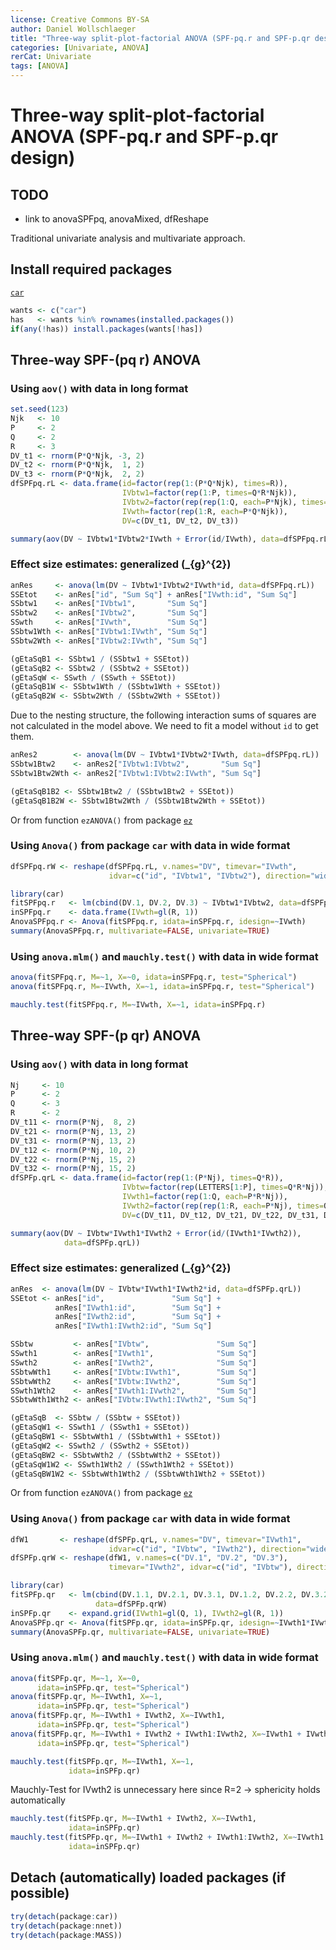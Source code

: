 ```yaml
---
license: Creative Commons BY-SA
author: Daniel Wollschlaeger
title: "Three-way split-plot-factorial ANOVA (SPF-pq.r and SPF-p.qr design)"
categories: [Univariate, ANOVA]
rerCat: Univariate
tags: [ANOVA]
---
```


Three-way split-plot-factorial ANOVA (SPF-pq.r and SPF-p.qr design)
=========================

TODO
-------------------------

 - link to anovaSPFpq, anovaMixed, dfReshape

Traditional univariate analysis and multivariate approach.

Install required packages
-------------------------

[`car`](http://cran.r-project.org/package=car)

```r
wants <- c("car")
has   <- wants %in% rownames(installed.packages())
if(any(!has)) install.packages(wants[!has])
```

Three-way SPF-\(pq \cdot r\) ANOVA
-------------------------

### Using `aov()` with data in long format

```r
set.seed(123)
Njk   <- 10
P     <- 2
Q     <- 2
R     <- 3
DV_t1 <- rnorm(P*Q*Njk, -3, 2)
DV_t2 <- rnorm(P*Q*Njk,  1, 2)
DV_t3 <- rnorm(P*Q*Njk,  2, 2)
dfSPFpq.rL <- data.frame(id=factor(rep(1:(P*Q*Njk), times=R)),
                         IVbtw1=factor(rep(1:P, times=Q*R*Njk)),
                         IVbtw2=factor(rep(rep(1:Q, each=P*Njk), times=R)),
                         IVwth=factor(rep(1:R, each=P*Q*Njk)),
                         DV=c(DV_t1, DV_t2, DV_t3))
```

```r
summary(aov(DV ~ IVbtw1*IVbtw2*IVwth + Error(id/IVwth), data=dfSPFpq.rL))
```

### Effect size estimates: generalized \(\hat{\eta}_{g}^{2}\)

```r
anRes     <- anova(lm(DV ~ IVbtw1*IVbtw2*IVwth*id, data=dfSPFpq.rL))
SSEtot    <- anRes["id", "Sum Sq"] + anRes["IVwth:id", "Sum Sq"]
SSbtw1    <- anRes["IVbtw1",       "Sum Sq"]
SSbtw2    <- anRes["IVbtw2",       "Sum Sq"]
SSwth     <- anRes["IVwth",        "Sum Sq"]
SSbtw1Wth <- anRes["IVbtw1:IVwth", "Sum Sq"]
SSbtw2Wth <- anRes["IVbtw2:IVwth", "Sum Sq"]
```

```r
(gEtaSqB1 <- SSbtw1 / (SSbtw1 + SSEtot))
(gEtaSqB2 <- SSbtw2 / (SSbtw2 + SSEtot))
(gEtaSqW <- SSwth / (SSwth + SSEtot))
(gEtaSqB1W <- SSbtw1Wth / (SSbtw1Wth + SSEtot))
(gEtaSqB2W <- SSbtw2Wth / (SSbtw2Wth + SSEtot))
```

Due to the nesting structure, the following interaction sums of squares are not calculated in the model above. We need to fit a model without `id` to get them.

```r
anRes2        <- anova(lm(DV ~ IVbtw1*IVbtw2*IVwth, data=dfSPFpq.rL))
SSbtw1Btw2    <- anRes2["IVbtw1:IVbtw2",       "Sum Sq"]
SSbtw1Btw2Wth <- anRes2["IVbtw1:IVbtw2:IVwth", "Sum Sq"]
```

```r
(gEtaSqB1B2 <- SSbtw1Btw2 / (SSbtw1Btw2 + SSEtot))
(gEtaSqB1B2W <- SSbtw1Btw2Wth / (SSbtw1Btw2Wth + SSEtot))
```

Or from function `ezANOVA()` from package [`ez`](http://cran.r-project.org/package=ez)

### Using `Anova()` from package `car` with data in wide format

```r
dfSPFpq.rW <- reshape(dfSPFpq.rL, v.names="DV", timevar="IVwth",
                      idvar=c("id", "IVbtw1", "IVbtw2"), direction="wide")
```

```r
library(car)
fitSPFpq.r   <- lm(cbind(DV.1, DV.2, DV.3) ~ IVbtw1*IVbtw2, data=dfSPFpq.rW)
inSPFpq.r    <- data.frame(IVwth=gl(R, 1))
AnovaSPFpq.r <- Anova(fitSPFpq.r, idata=inSPFpq.r, idesign=~IVwth)
summary(AnovaSPFpq.r, multivariate=FALSE, univariate=TRUE)
```

### Using `anova.mlm()` and `mauchly.test()` with data in wide format

```r
anova(fitSPFpq.r, M=~1, X=~0, idata=inSPFpq.r, test="Spherical")
anova(fitSPFpq.r, M=~IVwth, X=~1, idata=inSPFpq.r, test="Spherical")
```

```r
mauchly.test(fitSPFpq.r, M=~IVwth, X=~1, idata=inSPFpq.r)
```

Three-way SPF-\(p \cdot qr\) ANOVA
-------------------------

### Using `aov()` with data in long format

```r
Nj     <- 10
P      <- 2
Q      <- 3
R      <- 2
DV_t11 <- rnorm(P*Nj,  8, 2)
DV_t21 <- rnorm(P*Nj, 13, 2)
DV_t31 <- rnorm(P*Nj, 13, 2)
DV_t12 <- rnorm(P*Nj, 10, 2)
DV_t22 <- rnorm(P*Nj, 15, 2)
DV_t32 <- rnorm(P*Nj, 15, 2)
dfSPFp.qrL <- data.frame(id=factor(rep(1:(P*Nj), times=Q*R)),
                         IVbtw=factor(rep(LETTERS[1:P], times=Q*R*Nj)),
                         IVwth1=factor(rep(1:Q, each=P*R*Nj)),
                         IVwth2=factor(rep(rep(1:R, each=P*Nj), times=Q)),
                         DV=c(DV_t11, DV_t12, DV_t21, DV_t22, DV_t31, DV_t32))
```

```r
summary(aov(DV ~ IVbtw*IVwth1*IVwth2 + Error(id/(IVwth1*IVwth2)),
            data=dfSPFp.qrL))
```

### Effect size estimates: generalized \(\hat{\eta}_{g}^{2}\)

```r
anRes  <- anova(lm(DV ~ IVbtw*IVwth1*IVwth2*id, data=dfSPFp.qrL))
SSEtot <- anRes["id",               "Sum Sq"] +
          anRes["IVwth1:id",        "Sum Sq"] +
          anRes["IVwth2:id",        "Sum Sq"] +
          anRes["IVwth1:IVwth2:id", "Sum Sq"]
```

```r
SSbtw         <- anRes["IVbtw",               "Sum Sq"]
SSwth1        <- anRes["IVwth1",              "Sum Sq"]
SSwth2        <- anRes["IVwth2",              "Sum Sq"]
SSbtwWth1     <- anRes["IVbtw:IVwth1",        "Sum Sq"]
SSbtwWth2     <- anRes["IVbtw:IVwth2",        "Sum Sq"]
SSwth1Wth2    <- anRes["IVwth1:IVwth2",       "Sum Sq"]
SSbtwWth1Wth2 <- anRes["IVbtw:IVwth1:IVwth2", "Sum Sq"]
```

```r
(gEtaSqB  <- SSbtw / (SSbtw + SSEtot))
(gEtaSqW1 <- SSwth1 / (SSwth1 + SSEtot))
(gEtaSqBW1 <- SSbtwWth1 / (SSbtwWth1 + SSEtot))
(gEtaSqW2 <- SSwth2 / (SSwth2 + SSEtot))
(gEtaSqBW2 <- SSbtwWth2 / (SSbtwWth2 + SSEtot))
(gEtaSqW1W2 <- SSwth1Wth2 / (SSwth1Wth2 + SSEtot))
(gEtaSqBW1W2 <- SSbtwWth1Wth2 / (SSbtwWth1Wth2 + SSEtot))
```

Or from function `ezANOVA()` from package [`ez`](http://cran.r-project.org/package=ez)

### Using `Anova()` from package `car` with data in wide format

```r
dfW1       <- reshape(dfSPFp.qrL, v.names="DV", timevar="IVwth1",
                      idvar=c("id", "IVbtw", "IVwth2"), direction="wide")
dfSPFp.qrW <- reshape(dfW1, v.names=c("DV.1", "DV.2", "DV.3"),
                      timevar="IVwth2", idvar=c("id", "IVbtw"), direction="wide")
```

```r
library(car)
fitSPFp.qr   <- lm(cbind(DV.1.1, DV.2.1, DV.3.1, DV.1.2, DV.2.2, DV.3.2) ~ IVbtw,
                   data=dfSPFp.qrW)
inSPFp.qr    <- expand.grid(IVwth1=gl(Q, 1), IVwth2=gl(R, 1))
AnovaSPFp.qr <- Anova(fitSPFp.qr, idata=inSPFp.qr, idesign=~IVwth1*IVwth2)
summary(AnovaSPFp.qr, multivariate=FALSE, univariate=TRUE)
```

### Using `anova.mlm()` and `mauchly.test()` with data in wide format

```r
anova(fitSPFp.qr, M=~1, X=~0,
      idata=inSPFp.qr, test="Spherical")
anova(fitSPFp.qr, M=~IVwth1, X=~1,
      idata=inSPFp.qr, test="Spherical")
anova(fitSPFp.qr, M=~IVwth1 + IVwth2, X=~IVwth1,
      idata=inSPFp.qr, test="Spherical")
anova(fitSPFp.qr, M=~IVwth1 + IVwth2 + IVwth1:IVwth2, X=~IVwth1 + IVwth2,
      idata=inSPFp.qr, test="Spherical")
```

```r
mauchly.test(fitSPFp.qr, M=~IVwth1, X=~1,
             idata=inSPFp.qr)
```
Mauchly-Test for IVwth2 is unnecessary here since R=2 -> sphericity holds automatically

```r
mauchly.test(fitSPFp.qr, M=~IVwth1 + IVwth2, X=~IVwth1,
             idata=inSPFp.qr)
mauchly.test(fitSPFp.qr, M=~IVwth1 + IVwth2 + IVwth1:IVwth2, X=~IVwth1 + IVwth2,
             idata=inSPFp.qr)
```

Detach (automatically) loaded packages (if possible)
-------------------------

```r
try(detach(package:car))
try(detach(package:nnet))
try(detach(package:MASS))
```
